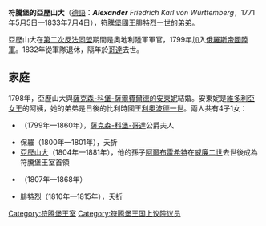 {{Unreferenced|time=2020-07-29T11:40:11+00:00}}
{{Infobox noble
| name        = 符騰堡的亞歷山大
| image       = Wurtemberg Alexander.jpg
| birth_date  = {{birth date|1771|5|5|df=y}}
| birth_place = [[蒙貝利亞爾|蒙貝利亞爾]]
| death_date  = {{Death date and age|df=yes|1833|7|4|1771|5|5}}
| death_place = [[哥達|哥達]]
| noble family= [[符騰堡王朝|符騰堡王朝]]
| father      = [[腓特烈二世·歐根|符騰堡公爵腓特烈二世·歐根]]
| mother      = [[布蘭登堡-施韋特的弗蕾德里克|布蘭登堡-施韋特的弗蕾德里克]]
}}

'''符騰堡的亞歷山大'''（[[德語|德語]]：'''''Alexander''' Friedrich Karl von Württemberg''，1771年5月5日—1833年7月4日），符騰堡國王[[腓特烈一世_(符騰堡)|腓特烈一世]]的弟弟。

亞歷山大在[[第二次反法同盟|第二次反法同盟]]期間是奧地利陸軍軍官，1799年加入[[俄羅斯帝國陸軍|俄羅斯帝國陸軍]]。1832年從軍隊退休，隔年於[[哥達|哥達]]去世。

== 家庭 ==
1798年，亞歷山大與[[薩克森-科堡-薩爾費爾德的安東妮|薩克森-科堡-薩爾費爾德的安東妮]]結婚。安東妮是[[維多利亞女王|維多利亞女王]]的阿姨，她的弟弟是日後的比利時國王[[利奧波德一世_(比利時)|利奧波德一世]]。兩人共有4子1女：
* {{le|瑪麗 (符騰堡)|Duchess Marie of Württemberg|瑪麗}}（1799年—1860年），[[薩克森-科堡-哥達|薩克森-科堡-哥達]]公爵夫人
* 保羅（1800年—1801年），夭折
* [[符騰堡的亞歷山大_(1804-1881)|亞歷山大]]（1804年—1881年），他的孫子[[阿爾布雷希特_(符騰堡)|阿爾布雷希特]]在[[威廉二世_(符騰堡)|威廉二世]]去世後成為符騰堡王室首領
* {{link-de|符騰堡的恩斯特|Ernst von Württemberg|恩斯特}}（1807年—1868年）
* 腓特烈（1810年—1815年），夭折

[[Category:符腾堡王室|Category:符腾堡王室]]
[[Category:符腾堡王国上议院议员|Category:符腾堡王国上议院议员]]